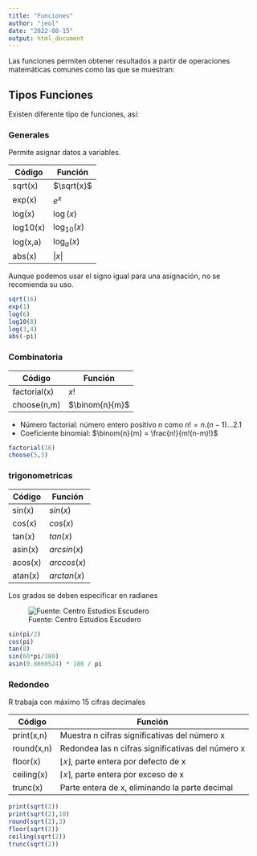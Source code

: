 ```yaml
---
title: "Funciones"
author: "jeol"
date: "2022-08-15"
output: html_document
---
```


Las funciones permiten obtener resultados a partir de operaciones matemáticas comunes como las que se muestran:

## Tipos Funciones {.tabset}

Existen diferente tipo de funciones, así:

### Generales

Permite asignar datos a variables.

| Código     | Función        | 
|------------|----------------|
| sqrt(x)    | $\sqrt{x}$     | 
| exp(x)     | $e^{x}$        |
| log(x)     | $\log(x)$      | 
| log10(x)   | $\log_{10}(x)$ | 
| log(x,a)   | $\log_{a}(x)$  | 
| abs(x)     | $|x|$          | 

Aunque podemos usar el signo igual para una asignación, no se recomienda su uso.

```r
sqrt(16)
exp(1)
log(6)
log10(8)
log(3,4)
abs(-pi)
```

### Combinatoria


| Código       | Función         | 
|--------------|-----------------|
| factorial(x) | $x!$            | 
| choose(n,m)  | $\binom{n}{m}$  |


- Número factorial: número entero positivo $n$ como $n! = n . (n-1) ... 2 . 1$
- Coeficiente binomial: $\binom{n}{m} = \frac{n!}{m!(n-m)!}$

```r
factorial(16)
choose(5,3)
```


### trigonometricas


| Código    | Función    | 
|-----------|------------|
| sin(x)    | $sin(x)$   | 
| cos(x)    | $cos(x)$   |
| tan(x)    | $tan(x)$   |
| asin(x)   | $arcsin(x)$|
| acos(x)   | $arccos(x)$|
| atan(x)   | $arctan(x)$|

Los grados se deben especificar en radianes

![Fuente: Centro Estudios Escudero](./img/circunferencia_goniometrica.png)

```r
sin(pi/2)
cos(pi)
tan(0)
sin(60*pi/180)
asin(0.8660524) * 180 / pi
```


### Redondeo

R trabaja con máximo 15 cifras decimales

| Código       | Función                                             |             
|--------------|-----------------------------------------------------|
| print(x,n)   | Muestra n cifras significativas del número x        | 
| round(x,n)   | Redondea las n cifras significativas del número x   | 
| floor(x)     | $\lfloor x \rfloor$, parte entera por defecto de x  | 
| ceiling(x)   | $\lceil x \rceil$, parte entera por exceso de x     | 
| trunc(x)     | Parte entera de x, eliminando la parte decimal      |  

```r
print(sqrt(2))
print(sqrt(2),10)
round(sqrt(2),3)
floor(sqrt(2))
ceiling(sqrt(2))
trunc(sqrt(2))
```
